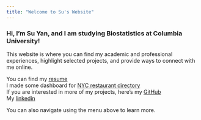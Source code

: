 ```yaml
---
title: "Welcome to Su's Website"
---
```


### Hi, I’m Su Yan, and I am studying Biostatistics at Columbia University!

This website is where you can find my academic and professional experiences, highlight selected projects, and provide ways to connect with me online.

You can find my [resume](resume.html)  
I made some dashboard for [NYC restaurant directory](dashboard.html)  
If you are interested in more of my projects, here's my [GitHub](https://github.com/SuLaurenY)  
My [linkedin](https://www.linkedin.com/in/su-yan-78b012124/)  

You can also navigate using the menu above to learn more.